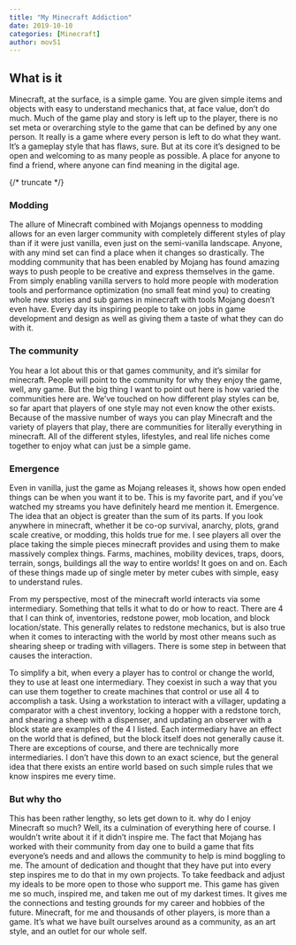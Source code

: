 ```yaml
---
title: "My Minecraft Addiction"
date: 2019-10-10
categories: [Minecraft]
author: mov51
---
```


## What is it

Minecraft, at the surface, is a simple game. You are given simple items and objects with easy to understand mechanics that, at face value, don’t do much. Much of the game play and story is left up to the player, there is no set meta or overarching style to the game that can be defined by any one person. It really is a game where every person is left to do what they want.
It’s a gameplay style that has flaws, sure. But at its core it’s designed to be open and welcoming to as many people as possible. A place for anyone to find a friend, where anyone can find meaning in the digital age.

{/* truncate */}

### Modding

The allure of Minecraft combined with Mojangs openness to modding allows for an even larger community with completely different styles of play than if it were just vanilla, even just on the semi-vanilla landscape. Anyone, with any mind set can find a place when it changes so drastically.
The modding community that has been enabled by Mojang has found amazing ways to push people to be creative and express themselves in the game. From simply enabling vanilla servers to hold more people with moderation tools and performance optimization (no small feat mind you) to creating whole new stories and sub games in minecraft with tools Mojang doesn’t even have. Every day its inspiring people to take on jobs in game development and design as well as giving them a taste of what they can do with it.
### The community

You hear a lot about this or that games community, and it’s similar for minecraft. People will point to the community for why they enjoy the game, well, any game. But the big thing I want to point out here is how varied the communities here are. We’ve touched on how different play styles can be, so far apart that players of one style may not even know the other exists. Because of the massive number of ways you can play Minecraft and the variety of players that play, there are communities for literally everything in minecraft. All of the different styles, lifestyles, and real life niches come together to enjoy what can just be a simple game.
### Emergence

Even in vanilla, just the game as Mojang releases it, shows how open ended things can be when you want it to be. This is my favorite part, and if you’ve watched my streams you have definitely heard me mention it. Emergence. The idea that an object is greater than the sum of its parts. If you look anywhere in minecraft, whether it be co-op survival, anarchy, plots, grand scale creative, or modding, this holds true for me. I see players all over the place taking the simple pieces minecraft provides and using them to make massively complex things. Farms, machines, mobility devices, traps, doors, terrain, songs, buildings all the way to entire worlds! It goes on and on. Each of these things made up of single meter by meter cubes with simple, easy to understand rules.

From my perspective, most of the minecraft world interacts via some intermediary. Something that tells it what to do or how to react. There are 4 that I can think of, inventories, redstone power, mob location, and block location/state. This generally relates to redstone mechanics, but is also true when it comes to interacting with the world by most other means such as shearing sheep or trading with villagers. There is some step in between that causes the interaction.

To simplify a bit, when every a player has to control or change the world, they to use at least one intermediary. They coexist in such a way that you can use them together to create machines that control or use all 4 to accomplish a task. Using a workstation to interact with a villager, updating a comparator with a chest inventory, locking a hopper with a redstone torch, and shearing a sheep with a dispenser, and updating an observer with a block state are examples of the 4 I listed.
Each intermediary have an effect on the world that is defined, but the block itself does not generally cause it. There are exceptions of course, and there are technically more intermediaries. I don’t have this down to an exact science, but the general idea that there exists an entire world based on such simple rules that we know inspires me every time.
### But why tho

This has been rather lengthy, so lets get down to it. why do I enjoy Minecraft so much? Well, its a culmination of everything here of course. I wouldn’t write about it if it didn’t inspire me. The fact that Mojang has worked with their community from day one to build a game that fits everyone’s needs and and allows the community to help is mind boggling to me. The amount of dedication and thought that they have put into every step inspires me to do that in my own projects. To take feedback and adjust my ideals to be more open to those who support me.
This game has given me so much, inspired me, and taken me out of my darkest times. It gives me the connections and testing grounds for my career and hobbies of the future. Minecraft, for me and thousands of other players, is more than a game. It’s what we have built ourselves around as a community, as an art style, and an outlet for our whole self.
